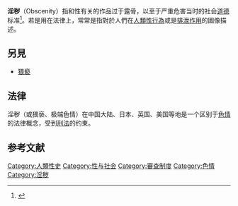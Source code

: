 '''淫秽'''（Obscenity）指和性有关的作品过于露骨，以至于严重危害当时的社会[[道德|道德]]标准<ref>{{Cite journal|title=淫秽物品的 “淫秽性” 之判断标准——以社会通念为基点|author=蒋小燕|url=http://www.110.com/ziliao/article-228785.html|journal=法学评论|issue=1|doi=|others=|year=2011|volume=|page=139-144|pmid=|access-date=2019-08-25|archive-date=2019-08-25|archive-url=https://web.archive.org/web/20190825030044/http://www.110.com/ziliao/article-228785.html|dead-url=no}}</ref>。若是用在法律上，常常是指對於人們在[[人類性行為|人類性行為]]或是[[排泄|排泄作用]]的圖像描述。

==另見==
*[[猥褻|猥褻]]

== 法律 ==
淫秽（或猥亵、极端色情）在中国大陆、日本、英国、美国等地是一个区别于[[色情#法律地位|色情]]的法律概念，受到[[刑法|刑法]]的约束。
== 参考文献 ==
{{Reflist}}
{{性小作品}}
[[Category:人類性史|Category:人類性史]]
[[Category:性与社会|Category:性与社会]]
[[Category:審查制度|Category:審查制度]]
[[Category:色情|Category:色情]]
[[Category:淫秽|Category:淫秽]]